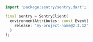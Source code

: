 ```dart
import 'package:sentry/sentry.dart';

final sentry = SentryClient(
  environmentAttributes: const Event(
    release: 'my-project-name@2.3.12'
  )
);
```
